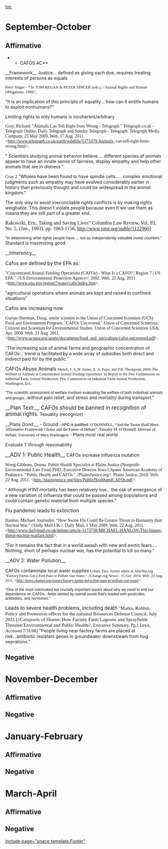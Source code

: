 [[toc]]
=September-October= 
==Affirmative== 
**CAFOS AC**

__Framework__
Justice... defined as giving each due, requires treating interests of persons as equals 

<span style="font-family: 'Times New Roman',Times,serif; font-size: 90%;">Peter Singer - * In TOM REGAN & PETER SINGER (eds.), //Animal Rights and Human Obligations. 1989//,</span>

"It is an implication of this principle of equality... how can it entitle humans to exploit nonhumans?" 

Limiting rights to only humans is incoherent/arbitrary

<span style="font-family: 'Times New Roman',Times,serif;">Gray, Richard. "Animals Can Tell Right from Wrong - Telegraph." Telegraph.co.uk - Telegraph Online, Daily Telegraph and Sunday Telegraph - Telegraph. Telegraph Media Company, 23 May 2009. Web. 17 Aug. 2011. <http://www.telegraph.co.uk/earth/wildlife/5373379/Animals- can-tell-right-from-wrong.html>.</span>

" Scientists studying animal behavior believe.... different species of animals appear to have an innate sense of fairness, display empathy and help other animals that are in distress."

<span style="font-family: 'Times New Roman',Times,serif;">Gray 2</span>
"Whales have been found to have spindle cells..... complex emotional judgments such as empathy may have evolved considerably earlier in history than previously thought and could be widespread in the animal kingdom."


The only way to avoid irreconcilable rights conflicts is by making rights weighable. This doesn't violate people because even if we use them as means they are still part of a greater end. 


<span style="font-family: 'Times New Roman',Times,serif; font-size: 16px;">Rakowski, Eric. Taking and Saving Lives” Columbia Law Review, Vol. 93, No. 5, (Jun., 1993), pp. 1063-1156, <span style="color: #000000; text-decoration: none;">[[http://www.jstor.org/stable/1122960]]</span>]</span>

<span style="font-family: Arial,Helvetica,sans-serif; font-size: 90%;">"In determining what rights people have.... not as independently valuable moral counters."</span>
<span style="font-size: 16px;">
</span>
Standard is maximizing good. 

__<span style="font-size: 110%;">Inherency</span>__

<span style="font-size: 110%;">Cafos are defined by the EPA as:</span>

<span style="font-family: 'Times New Roman',Times,serif;">"Concentrated Animal Feeding Operations (CAFOs) - What Is a CAFO? | Region 7 | US EPA." //US Environmental Protection Agency//. 2002. Web. 22 Aug. 2011. <http://www.epa.gov/region7/water/cafo/index.htm>.</span>

"agricultural operations where animals are kept and raised in confined situations"

<span style="font-size: 110%;">Cafos are increasing now</span>

<span style="font-family: 'Times New Roman',Times,serif;">Gurian-Sherman, Doug. senior scientist in the Union of Concerned Scientists (UCS) Food and Environment Program. "CAFOs Uncovered." Union of Concerned Scientists: Citizens and Scientists for Environmental Studies. Union of Concerned Scientists USA, Apr. 2008. Web. 21 Aug. 2011. <http://www.ucsusa.org/assets/documents/food_and_agriculture/cafos-uncovered.pdf>.</span>

<span style="font-family: 'Times New Roman',Times,serif;"> "</span>The increasing size of animal farms and geographic concentration of CAFOs... trend is facilitated by a wide array of subsidies both direct and indirect paid for by the public."


<span style="font-size: 110%;">CAFOs Abuse Animals</span>
<span style="font-family: 'Times New Roman',Times,serif; font-size: 12px;">Mench, J. A, H. James, E. A. Pajor, and P.B. Thompson, 2008. The Welfare of Animals in Concentrated Animal Feeding Operations. In Report to the Pew Commission on Industrial Farm Animal Production. Pew Commission on Industrial Farm Animal Production, Washington, D.C.</span>

<span style="font-family: Arial,Helvetica,sans-serif; font-size: 12px;"> "The scientific assessment of welfare involves evaluating the welfare of both individual animals and groups...</span>without pain relief, and stress and mortality during transport."


<span style="font-size: 120%;">__Plan Text:__ CAFOs should be banned in recognition of animal rights.</span>
Texuality (recognize)

__Plans Good:__
- Ground
<span style="font-family: 'Times New Roman',Times,serif; font-size: 90%;"><span style="color: #000000;"><span style="color: #000000; font-family: Arial,Helvetica,sans-serif;">- AFC is justified:</span> O’DONNELL, “</span><span style="color: #000000;">And the Twain Shall Meet: Affirmative Framework Choice and the Future of Debate”</span><span style="color: #000000;">. Timothy M. O’Donnell. Director of Debate. University of Mary Washington</span></span>
- Plans most real world


Evaluate T through reasonability

<span style="font-size: 120%;">__ADV 1: Public Health__</span>
CAFOs increase influenza mutation

<span style="font-family: 'Times New Roman',Times,serif;">Wong-Gibbons, Donna. Public Health Specialist at Plains Justice (Nonprofit Environmental Law Firm) PHD, Executive Director Iowa Chpater American Academy of Pediatrics. “Public Health and CAFOs." //PlainsJustice.org//. Plains Justice, 2010. Web. 22 Aug. 2011. <http://plainsjustice.org/files/PublicHealthandCAFOs.pdf>.</span>

<span style="font-family: 'Times New Roman',Times,serif;"> " </span>Although H1N1 mortality has been relatively low... the risk of emergence of a new variation of influenza that could be passed among populations and could contain genetic material from multiple species."

<span style="font-size: 110%;">Flu pandemic leads to extinction</span>

<span style="font-family: 'Times New Roman',Times,serif;">Hanlon, Michael. Journalist. “How Swine Flu Could Be Greater Threat to Humanity than Nuclear War." //Daily Mail UK//. Daily Mail, 1 May 2009. Web. 22 Aug. 2011. <http://www.dailymail.co.uk/debate/article-1173758/MICHAEL-HANLON-This-bigger-threat-nuclear-warfare.html>.</span>

"For it remains the fact that in a world awash with new and exotic fears.... Nothing, short of perhaps nuclear war, has the potential to kill so many."

<span style="font-size: 110%;">__ADV 2: Water Pollution__</span>

CAFOs contaminate local water supplies
<span style="font-family: 'Times New Roman',Times,serif; font-size: 12px;">Lohan, Tara. Senior editor at AlterNet.org "Factory Farms Get a Free Pass to Pollute Our Water." //Change.org News//. 15 Oct. 2010. Web. 22 Aug. 2011. <http://news.change.org/stories/factory-farms-get-a-free-pass-to-pollute-our-water>.</span>

<span style="font-family: Arial,Helvetica,sans-serif; font-size: 12px;"> "One of the most overlooked but crucially important issues about why we need to end our dependence on CAFOs...fields tainted by naimal waste that's loaded with pesticides, antibiotics, and hormones." </span>

<span style="font-size: 110%;">Leads to severe health problems, including death</span>
<span style="font-family: 'Times New Roman',Times,serif;"><span style="font-size: 110%;">"Marks, Robbin. Policy and Promotion officer for the national Resources Defense Council, July 2011 [//Cesspools of Shame: How Factory Farm Lagoons and Sprayfields Threaten Environmental and Public Health//, </span>Executive Summary, Pg.1 Lexis, Accessed 7/31/08]</span>
"People living near factory farms are placed at risk...antibiotic resistant genes in groundwater downstream from hog oeprations." 



==Negative== 

=November-December= 
==Affirmative== 
==Negative== 

=January-February= 
==Affirmative== 
==Negative== 

=March-April= 
==Affirmative== 
==Negative== 

[[include page="space.template.Footer"]]